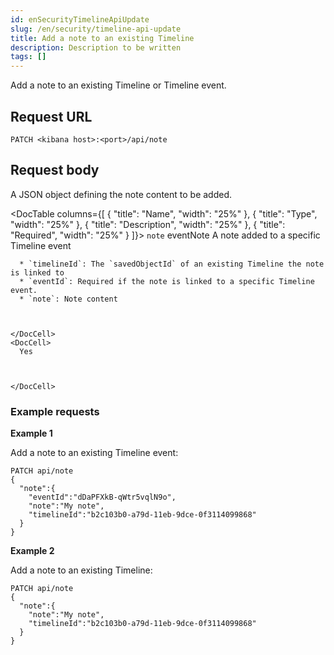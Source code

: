 ```yaml
---
id: enSecurityTimelineApiUpdate
slug: /en/security/timeline-api-update
title: Add a note to an existing Timeline
description: Description to be written
tags: []
---
```


<div id="timeline-api-update"></div>

Add a note to an existing Timeline or Timeline event.

## Request URL

`PATCH <kibana host>:<port>/api/note`

## Request body

A JSON object defining the note content to be added.

<DocTable columns={[
  {
    "title": "Name",
    "width": "25%"
  },
  {
    "title": "Type",
    "width": "25%"
  },
  {
    "title": "Description",
    "width": "25%"
  },
  {
    "title": "Required",
    "width": "25%"
  }
]}>
  <DocRow>
    <DocCell>`note`</DocCell>
    <DocCell><DocLink id="enSecurityTimelineObjectSchema" section="eventnotes-object">eventNote</DocLink></DocCell>
    <DocCell>
      A note added to a specific Timeline event
      
      * `timelineId`: The `savedObjectId` of an existing Timeline the note is linked to
      * `eventId`: Required if the note is linked to a specific Timeline event.
      * `note`: Note content

      
      
    </DocCell>
    <DocCell>
      Yes
      
      
      
    </DocCell>
  </DocRow>
</DocTable>

### Example requests

**Example 1**

Add a note to an existing Timeline event:

```console
PATCH api/note
{
  "note":{
    "eventId":"dDaPFXkB-qWtr5vqlN9o",
    "note":"My note",
    "timelineId":"b2c103b0-a79d-11eb-9dce-0f3114099868"
  }
}
```

**Example 2**

Add a note to an existing Timeline:

```console
PATCH api/note
{
  "note":{
    "note":"My note",
    "timelineId":"b2c103b0-a79d-11eb-9dce-0f3114099868"
  }
}
```

